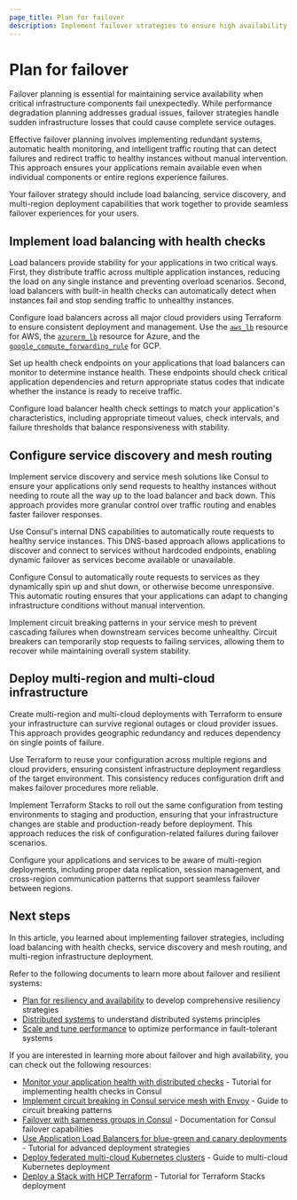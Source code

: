 ```yaml
---
page_title: Plan for failover
description: Implement failover strategies to ensure high availability and automatic recovery when critical infrastructure components fail unexpectedly.
---
```


# Plan for failover

Failover planning is essential for maintaining service availability when critical infrastructure components fail unexpectedly. While performance degradation planning addresses gradual issues, failover strategies handle sudden infrastructure losses that could cause complete service outages.

Effective failover planning involves implementing redundant systems, automatic health monitoring, and intelligent traffic routing that can detect failures and redirect traffic to healthy instances without manual intervention. This approach ensures your applications remain available even when individual components or entire regions experience failures.

Your failover strategy should include load balancing, service discovery, and multi-region deployment capabilities that work together to provide seamless failover experiences for your users.

## Implement load balancing with health checks

Load balancers provide stability for your applications in two critical ways. First, they distribute traffic across multiple application instances, reducing the load on any single instance and preventing overload scenarios. Second, load balancers with built-in health checks can automatically detect when instances fail and stop sending traffic to unhealthy instances.

Configure load balancers across all major cloud providers using Terraform to ensure consistent deployment and management. Use the [`aws_lb`](https://registry.terraform.io/providers/hashicorp/aws/latest/docs/resources/lb) resource for AWS, the [`azurerm_lb`](https://registry.terraform.io/providers/hashicorp/azurerm/latest/docs/resources/lb) resource for Azure, and the [`google_compute_forwarding_rule`](https://registry.terraform.io/providers/hashicorp/google/latest/docs/resources/compute_forwarding_rule) for GCP.

Set up health check endpoints on your applications that load balancers can monitor to determine instance health. These endpoints should check critical application dependencies and return appropriate status codes that indicate whether the instance is ready to receive traffic.

Configure load balancer health check settings to match your application's characteristics, including appropriate timeout values, check intervals, and failure thresholds that balance responsiveness with stability.

## Configure service discovery and mesh routing

Implement service discovery and service mesh solutions like Consul to ensure your applications only send requests to healthy instances without needing to route all the way up to the load balancer and back down. This approach provides more granular control over traffic routing and enables faster failover responses.

Use Consul's internal DNS capabilities to automatically route requests to healthy service instances. This DNS-based approach allows applications to discover and connect to services without hardcoded endpoints, enabling dynamic failover as services become available or unavailable.

Configure Consul to automatically route requests to services as they dynamically spin up and shut down, or otherwise become unresponsive. This automatic routing ensures that your applications can adapt to changing infrastructure conditions without manual intervention.

Implement circuit breaking patterns in your service mesh to prevent cascading failures when downstream services become unhealthy. Circuit breakers can temporarily stop requests to failing services, allowing them to recover while maintaining overall system stability.

## Deploy multi-region and multi-cloud infrastructure

Create multi-region and multi-cloud deployments with Terraform to ensure your infrastructure can survive regional outages or cloud provider issues. This approach provides geographic redundancy and reduces dependency on single points of failure.

Use Terraform to reuse your configuration across multiple regions and cloud providers, ensuring consistent infrastructure deployment regardless of the target environment. This consistency reduces configuration drift and makes failover procedures more reliable.

Implement Terraform Stacks to roll out the same configuration from testing environments to staging and production, ensuring that your infrastructure changes are stable and production-ready before deployment. This approach reduces the risk of configuration-related failures during failover scenarios.

Configure your applications and services to be aware of multi-region deployments, including proper data replication, session management, and cross-region communication patterns that support seamless failover between regions.

## Next steps

In this article, you learned about implementing failover strategies, including load balancing with health checks, service discovery and mesh routing, and multi-region infrastructure deployment.

Refer to the following documents to learn more about failover and resilient systems:

- [Plan for resiliency and availability](/well-architected-framework/design-resilient-systems/plan-for-resilience) to develop comprehensive resiliency strategies
- [Distributed systems](/well-architected-framework/design-resilient-systems/principles/distributed-systems) to understand distributed systems principles
- [Scale and tune performance](/well-architected-framework/design-resilient-systems/scale-and-tune-performance) to optimize performance in fault-tolerant systems

If you are interested in learning more about failover and high availability, you can check out the following resources:

- [Monitor your application health with distributed checks](/consul/tutorials/connect-services/monitor-applications-health-checks) - Tutorial for implementing health checks in Consul
- [Implement circuit breaking in Consul service mesh with Envoy](/consul/tutorials/control-network-traffic/service-mesh-circuit-breaking) - Guide to circuit breaking patterns
- [Failover with sameness groups in Consul](/consul/docs/manage-traffic/failover/sameness-group) - Documentation for Consul failover capabilities
- [Use Application Load Balancers for blue-green and canary deployments](/terraform/tutorials/aws/blue-green-canary-tests-deployments) - Tutorial for advanced deployment strategies
- [Deploy federated multi-cloud Kubernetes clusters](/terraform/tutorials/networking/multicloud-kubernetes) - Guide to multi-cloud Kubernetes deployment
- [Deploy a Stack with HCP Terraform](/terraform/tutorials/cloud/stacks-deploy) - Tutorial for Terraform Stacks deployment